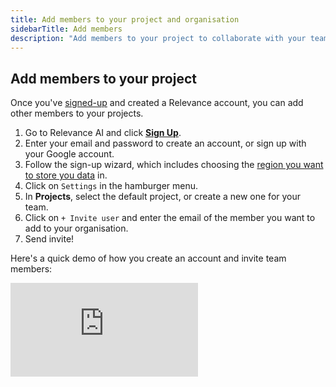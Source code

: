 ```yaml
---
title: Add members to your project and organisation
sidebarTitle: Add members
description: "Add members to your project to collaborate with your team."
---
```


## Add members to your project

Once you've [signed-up](http://app.relevanceai.com/) and created a Relevance account, you can add other members to your projects. 

1. Go to Relevance AI and click **[Sign Up](http://app.relevanceai.com/)**.
2. Enter your email and password to create an account, or sign up with your Google account.
3. Follow the sign-up wizard, which includes choosing the [region you want to store you data](https://relevanceai.com/docs/security#regions) in.
4. Click on `Settings` in the hamburger menu.
5. In **Projects**, select the default project, or create a new one for your team.
6. Click on `+ Invite user` and enter the email of the member you want to add to your organisation.
7. Send invite!

Here's a quick demo of how you create an account and invite team members:

<div
  style={{
    width: '100%',
    position: 'relative',
    paddingTop: '56.25%',
  }}>
  <iframe
    src="https://app.supademo.com/embed/cm79y3ykd0ofr11onwku5zrg0"
    frameBorder="0"
    title="Invite a user to a project in Relevance AI"
    allow="clipboard-write"
    webkitallowfullscreen="true"
    mozallowfullscreen="true"
    allowfullscreen
    style={{
      position: 'absolute',
      top: 0,left: 0, width: '100%', height: '100%',
      border: '3px solid #5E43CE',
      borderRadius: '10px',
    }}/>
</div>

### User roles

Members in your organisation can be assigned the following roles: Admin, Editor and Viewer. These roles determine what they can do inside of the platform, and what they can do when using the API.

<AccordionGroup>
  <Accordion title="Admin" icon="user-tie-hair-long" iconType="duotone">
    Has all read and write permissions.
  </Accordion>
  <Accordion title="Editor" icon="typewriter" iconType="duotone">
    **Has read permissions for:**

    - All datasets
    - All knowledge sets
    - All agents
    - Users

    **Has write permissions for:**

    - All datasets
    - All knowledge sets
    - All agents

    **Other permissions:**

    - Can run agents and tools.
  </Accordion>
  <Accordion title="Viewer" icon="book-open-reader" iconType="duotone">
    **Has read permissions for:**

    - All datasets
    - All knowledge sets
    - All agents

    **Other permissions:**

    - Can run agents.
  </Accordion>
</AccordionGroup>

## Add members to your Organisation

Once you've added someone to one of the projects in your organisation, this will add them to the organisation itself.

<Note>You cannot add someone to your Organisation without adding them to one of your projects.</Note>

Once you've added someone to your organisation, you can promote them to an admin of your Organisation by heading to 'Settings' > 'Organization'.
